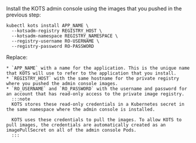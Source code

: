 Install the KOTS admin console using the images that you pushed in the previous step:

   ```shell
   kubectl kots install APP_NAME \
     --kotsadm-registry REGISTRY_HOST \
     --kotsadm-namespace REGISTRY_NAMESPACE \
     --registry-username RO-USERNAME \
     --registry-password RO-PASSWORD
   ```

   Replace:

    * `APP_NAME` with a name for the application. This is the unique name that KOTS will use to refer to the application that you install.
    * `REGISTRY_HOST` with the same hostname for the private registry where you pushed the admin console images.
    * `RO_USERNAME` and `RO_PASSWORD` with the username and password for an account that has read-only access to the private image registry.
      :::note
      KOTS stores these read-only credentials in a Kubernetes secret in the same namespace where the admin console is installed.

      KOTS uses these credentials to pull the images. To allow KOTS to pull images, the credentials are automatically created as an imagePullSecret on all of the admin console Pods.
      :::